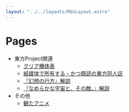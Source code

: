```yaml
---
layout: "../../layouts/MdxLayout.astro"
---
```


# Pages

- 東方Project関連
    - [クリア機体表](/pages/touhou/clear-table)
    - [紙媒体で所有する・かつ既読の東方同人誌](/pages/touhou/fanbooks-i-have)
    - [『幻想の行方』解説](/pages/touhou/gensou-no-yukue)
    - [『なめらかな宇宙と、その敵。』解説](/pages/touhou/nameraka-na-uchuu-to-sono-teki)
- その他
    - [観たアニメ](/pages/misc/watched-animes)
